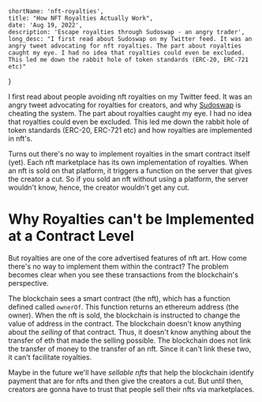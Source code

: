 
	shortName: 'nft-royalties',
	title: "How NFT Royalties Actually Work",
	date: 'Aug 19, 2022',
	description: 'Escape royalties through Sudoswap - an angry trader',
    long_desc: "I first read about Sudoswap on my Twitter feed. It was an angry tweet advocating for nft royalties. The part about royalties caught my eye. I had no idea that royalties could even be excluded. This led me down the rabbit hole of token standards (ERC-20, ERC-721 etc)"
}

I first read about people avoiding nft royalties on my Twitter feed. It was an angry tweet advocating for royalties for creators, and why [Sudoswap](https://twitter.com/_yashKarthik/status/1559902048468226049?s=20&t=NQoeGlLjmiGNVXYvt_N9dw "Twitter Thread") is cheating the system. The part about royalties caught my eye. I had no idea that royalties could even be excluded. This led me down the rabbit hole of token standards (ERC-20, ERC-721 etc) and how royalties are implemented in nft's.

Turns out there's no way to implement royalties in the smart contract itself (yet). Each nft marketplace has its own implementation of royalties. When an nft is sold on that platform, it triggers a function on the server that gives the creator a cut. So if you sold an nft without using a platform, the server wouldn't know, hence, the creator wouldn't get any cut.

# Why Royalties can't be Implemented at a Contract Level

But royalties are one of the core advertised features of nft art. How come there's no way to implement them within the contract? The problem becomes clear when you see these transactions from the blockchain's perspective.

The blockchain sees a smart contract (the nft), which has a function defined called `ownerOf`. This function returns an ethereum address (the owner). When the nft is sold, the blockchain is instructed to change the value of address in the contract. The blockchain doesn't know anything about the *selling* of that contract. Thus, it doesn't know anything about the transfer of eth that made the selling possible. The blockchain does not link the transfer of money to the transfer of an nft. Since it can't link these two, it can't facilitate royalties.

Maybe in the future we'll have *sellable nfts* that help the blockchain identify payment that are for nfts and then give the creators a cut. But until then, creators are gonna have to trust that people sell their nfts via marketplaces.

